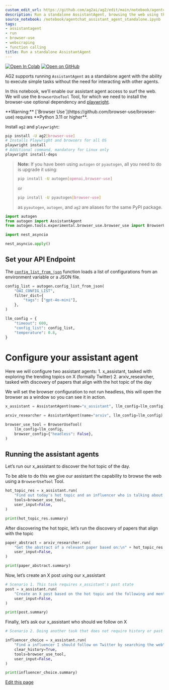 ```yaml
---
custom_edit_url: https://github.com/ag2ai/ag2/edit/main/notebook/agentchat_assistant_agent_standalone.ipynb
description: Run a standalone AssistantAgent, browsing the web using the BrowserUseTool
source_notebook: /notebook/agentchat_assistant_agent_standalone.ipynb
tags:
- assistantagent
- run
- browser-use
- webscraping
- function calling
title: Run a standalone AssistantAgent
---
```


<a href="https://colab.research.google.com/github/ag2ai/ag2/blob/main/notebook/agentchat_assistant_agent_standalone.ipynb" class="colab-badge" target="_blank"><img noZoom src="https://colab.research.google.com/assets/colab-badge.svg" alt="Open In Colab" /></a>
<a href="https://github.com/ag2ai/ag2/blob/main/notebook/agentchat_assistant_agent_standalone.ipynb" class="github-badge" target="_blank"><img noZoom src="https://img.shields.io/badge/Open%20on%20GitHub-grey?logo=github" alt="Open on GitHub" /></a>




AG2 supports running `AssistantAgent` as a standalone agent with the
ability to execute simple tasks without the need for interacting with
other agents.

In this notebook, we’ll enable our assistant agent access to surf the
web. We will use the `BrowserUseTool` Tool, for which we need to install
the browser-use optional dependency and
[playwright](https://playwright.dev/python/docs/intro).


<div class="info Requirements">
<Info>
**Warning:** [`Browser Use`](https://github.com/browser-use/browser-use)
requires **Python 3.11 or higher**.

Install `ag2` and `playwright`:

```bash
pip install -U ag2[browser-use]
# Installs Playwright and browsers for all OS
playwright install
# Additional command, mandatory for Linux only
playwright install-deps
```

> **Note:** If you have been using `autogen` or `pyautogen`, all you
> need to do is upgrade it using:
>
> ```bash
> pip install -U autogen[openai,browser-use]
> ```
>
> or
>
> ```bash
> pip install -U pyautogen[browser-use]
> ```
>
> as `pyautogen`, `autogen`, and `ag2` are aliases for the same PyPI
> package.
</Info>
</div>

```python
import autogen
from autogen import AssistantAgent
from autogen.tools.experimental.browser_use.browser_use import BrowserUseTool
```


```python
import nest_asyncio

nest_asyncio.apply()
```

## Set your API Endpoint

The
[`config_list_from_json`](https://docs.ag2.ai/docs/api-reference/autogen/config_list_from_json#config-list-from-json)
function loads a list of configurations from an environment variable or
a JSON file.

```python
config_list = autogen.config_list_from_json(
    "OAI_CONFIG_LIST",
    filter_dict={
        "tags": ["gpt-4o-mini"],
    },
)

llm_config = {
    "timeout": 600,
    "config_list": config_list,
    "temperature": 0.8,
}
```

# Configure your assistant agent

Here we will configure two assistant agents: 1. x_assistant, tasked with
exploring the trending topics on X (formally Twitter) 2.
arxiv_researcher, tasked with discovery of papers that align with the
hot topic of the day

We will set the browser configuration to not run headless, this will
open the browser as a window so you can see it in action.

```python
x_assistant = AssistantAgent(name="x_assistant", llm_config=llm_config)

arxiv_researcher = AssistantAgent(name="arxiv", llm_config=llm_config)

browser_use_tool = BrowserUseTool(
    llm_config=llm_config,
    browser_config={"headless": False},
)
```

## Running the assistant agents

Let’s run our x_assistant to discover the hot topic of the day.

To be able to do this we give our assistant the capability to browse the
web using a `BrowserUseTool` Tool.

```python
hot_topic_res = x_assistant.run(
    "Find out today's hot topic and an influencer who is talking about it on X using a web search",
    tools=browser_use_tool,
    user_input=False,
)

print(hot_topic_res.summary)
```

After discovering the hot topic, let’s run the discovery of papers that
align with the topic

```python
paper_abstract = arxiv_researcher.run(
    "Get the abstract of a relevant paper based on:\n" + hot_topic_res.summary,
    user_input=False,
)

print(paper_abstract.summary)
```

Now, let’s create an X post using our x_assistant

```python
# Scenario 1. This task requires x_assistant's past state
post = x_assistant.run(
    "Create an X post based on the hot topic and the following and mention the influencer:\n" + paper_abstract.summary,
    user_input=False,
)

print(post.summary)
```

Finally, let’s ask our x_assistant who should we follow on X

```python
# Scenario 2. Doing another task that does not require history or past state

influencer_choice = x_assistant.run(
    "Find a influencer I should follow on Twitter by searching the web",
    clear_history=True,
    tools=browser_use_tool,
    user_input=False,
)

print(influencer_choice.summary)
```

<div className="edit-url-container">
    <a className="edit-url" href="https://github.com/ag2ai/ag2/edit/main/notebook/agentchat_assistant_agent_standalone.ipynb" target='_blank'><Icon icon="pen" iconType="solid" size="13px"/> Edit this page</a>
</div>
